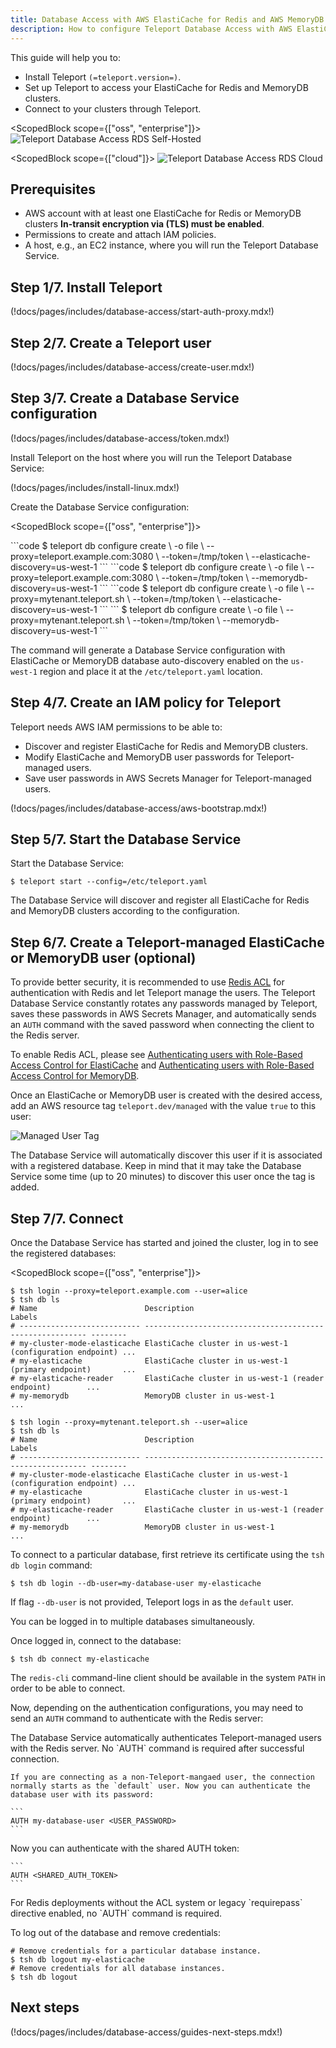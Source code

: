 ```yaml
---
title: Database Access with AWS ElastiCache for Redis and AWS MemoryDB
description: How to configure Teleport Database Access with AWS ElastiCache for Redis and AWS MemoryDB.
---
```


This guide will help you to:

- Install Teleport `(=teleport.version=)`.
- Set up Teleport to access your ElastiCache for Redis and MemoryDB clusters.
- Connect to your clusters through Teleport.

<ScopedBlock scope={["oss", "enterprise"]}>
![Teleport Database Access RDS Self-Hosted](../../../img/database-access/guides/redis_elasticache_selfhosted.png)
</ScopedBlock>

<ScopedBlock scope={["cloud"]}>
![Teleport Database Access RDS Cloud](../../../img/database-access/guides/redis_elasticache_cloud.png)
</ScopedBlock>

## Prerequisites

- AWS account with at least one ElastiCache for Redis or MemoryDB clusters
  **In-transit encryption via (TLS) must be enabled**.
- Permissions to create and attach IAM policies.
- A host, e.g., an EC2 instance, where you will run the Teleport Database
  Service.

## Step 1/7. Install Teleport

(!docs/pages/includes/database-access/start-auth-proxy.mdx!)

## Step 2/7. Create a Teleport user

(!docs/pages/includes/database-access/create-user.mdx!)

## Step 3/7. Create a Database Service configuration

(!docs/pages/includes/database-access/token.mdx!)

Install Teleport on the host where you will run the Teleport Database Service:

(!docs/pages/includes/install-linux.mdx!)

Create the Database Service configuration:

<ScopedBlock scope={["oss", "enterprise"]}>

<Tabs>
  <TabItem label="ElastiCache">
  ```code
  $ teleport db configure create \
     -o file \
     --proxy=teleport.example.com:3080 \
     --token=/tmp/token \
     --elasticache-discovery=us-west-1
  ```
  </TabItem>
  <TabItem label="MemoryDB">
  ```code
  $ teleport db configure create \
     -o file \
     --proxy=teleport.example.com:3080 \
     --token=/tmp/token \
     --memorydb-discovery=us-west-1
  ```
  </TabItem>
</Tabs>

</ScopedBlock>
<ScopedBlock scope={["cloud"]}>

<Tabs>
  <TabItem label="ElastiCache">
  ```code
  $ teleport db configure create \
     -o file \
     --proxy=mytenant.teleport.sh \
     --token=/tmp/token \
     --elasticache-discovery=us-west-1
  ```
  </TabItem>
  <TabItem label="MemoryDB">
  ```
  $ teleport db configure create \
     -o file \
     --proxy=mytenant.teleport.sh \
     --token=/tmp/token \
     --memorydb-discovery=us-west-1
  ```
  </TabItem>
</Tabs>

</ScopedBlock>

The command will generate a Database Service configuration with ElastiCache or
MemoryDB database auto-discovery enabled on the `us-west-1` region and place it
at the `/etc/teleport.yaml` location.

## Step 4/7. Create an IAM policy for Teleport

Teleport needs AWS IAM permissions to be able to:

- Discover and register ElastiCache for Redis and MemoryDB clusters.
- Modify ElastiCache and MemoryDB user passwords for Teleport-managed users.
- Save user passwords in AWS Secrets Manager for Teleport-managed users.

(!docs/pages/includes/database-access/aws-bootstrap.mdx!)

## Step 5/7. Start the Database Service

Start the Database Service:

```code
$ teleport start --config=/etc/teleport.yaml
```

The Database Service will discover and register all ElastiCache for Redis
and MemoryDB clusters according to the configuration.

## Step 6/7. Create a Teleport-managed ElastiCache or MemoryDB user (optional)

To provide better security, it is recommended to use [Redis
ACL](https://redis.io/docs/manual/security/acl/) for authentication with Redis
and let Teleport manage the users. The Teleport Database Service constantly
rotates any passwords managed by Teleport, saves these passwords in AWS Secrets
Manager, and automatically sends an `AUTH` command with the saved password when
connecting the client to the Redis server.

To enable Redis ACL, please see [Authenticating users with Role-Based Access
Control for
ElastiCache](https://docs.aws.amazon.com/AmazonElastiCache/latest/red-ug/Clusters.RBAC.html)
and [Authenticating users with Role-Based Access Control for
MemoryDB](https://docs.aws.amazon.com/AmazonElastiCache/latest/red-ug/Clusters.RBAC.html).

Once an ElastiCache or MemoryDB user is created with the desired access, add an
AWS resource tag `teleport.dev/managed` with the value `true` to this user:

![Managed User Tag](../../../img/database-access/guides/redis/redis-aws-managed-user-tag.png)

The Database Service will automatically discover this user if it is associated
with a registered database. Keep in mind that it may take the Database Service
some time (up to 20 minutes) to discover this user once the tag is added.

## Step 7/7. Connect

Once the Database Service has started and joined the cluster, log in to see the
registered databases:

<ScopedBlock scope={["oss", "enterprise"]}>
```code
$ tsh login --proxy=teleport.example.com --user=alice
$ tsh db ls
# Name                        Description                                               Labels
# --------------------------- --------------------------------------------------------- --------
# my-cluster-mode-elasticache ElastiCache cluster in us-west-1 (configuration endpoint) ...
# my-elasticache              ElastiCache cluster in us-west-1 (primary endpoint)       ...
# my-elasticache-reader       ElastiCache cluster in us-west-1 (reader endpoint)        ...
# my-memorydb                 MemoryDB cluster in us-west-1                             ...
```

</ScopedBlock>
<ScopedBlock scope={["cloud"]}>

```code
$ tsh login --proxy=mytenant.teleport.sh --user=alice
$ tsh db ls
# Name                        Description                                               Labels
# --------------------------- --------------------------------------------------------- --------
# my-cluster-mode-elasticache ElastiCache cluster in us-west-1 (configuration endpoint) ...
# my-elasticache              ElastiCache cluster in us-west-1 (primary endpoint)       ...
# my-elasticache-reader       ElastiCache cluster in us-west-1 (reader endpoint)        ...
# my-memorydb                 MemoryDB cluster in us-west-1                             ...
```

</ScopedBlock>

To connect to a particular database, first retrieve its certificate using the
`tsh db login` command:

```code
$ tsh db login --db-user=my-database-user my-elasticache
```

If flag `--db-user` is not provided, Teleport logs in as the `default` user.

<Admonition type="tip" title="Tip">
  You can be logged in to multiple databases simultaneously.
</Admonition>

Once logged in, connect to the database:

```code
$ tsh db connect my-elasticache
```

The `redis-cli` command-line client should be available in the system `PATH` in order to be
able to connect.

Now, depending on the authentication configurations, you may need to send an
`AUTH` command to authenticate with the Redis server:

<Tabs>
  <TabItem label="Redis with ACL">
    The Database Service automatically authenticates Teleport-managed users
    with the Redis server. No `AUTH` command is required after successful
    connection.

    If you are connecting as a non-Teleport-mangaed user, the connection
    normally starts as the `default` user. Now you can authenticate the
    database user with its password:

    ```
    AUTH my-database-user <USER_PASSWORD>
    ```
  </TabItem>

  <TabItem label="Redis with AUTH token">
    Now you can authenticate with the shared AUTH token:

    ```
    AUTH <SHARED_AUTH_TOKEN>
    ```
  </TabItem>

  <TabItem label="Redis without AUTH">
    For Redis deployments without the ACL system or legacy `requirepass`
    directive enabled, no `AUTH` command is required.
  </TabItem>

</Tabs>

To log out of the database and remove credentials:

```code
# Remove credentials for a particular database instance.
$ tsh db logout my-elasticache
# Remove credentials for all database instances.
$ tsh db logout
```

## Next steps

(!docs/pages/includes/database-access/guides-next-steps.mdx!)
